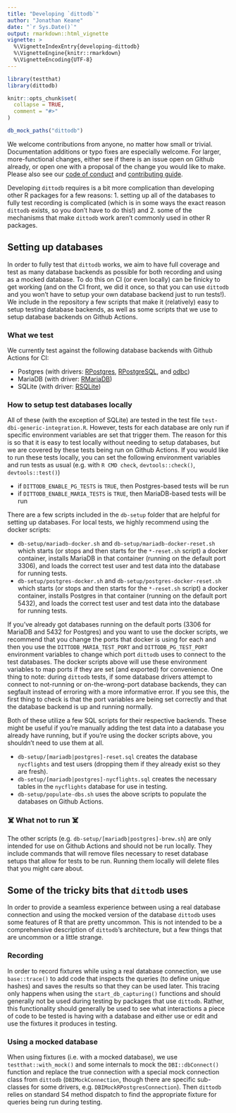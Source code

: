 ```yaml
---
title: "Developing `dittodb`"
author: "Jonathan Keane"
date: "`r Sys.Date()`"
output: rmarkdown::html_vignette
vignette: >
  %\VignetteIndexEntry{developing-dittodb}
  %\VignetteEngine{knitr::rmarkdown}
  %\VignetteEncoding{UTF-8}
---
```


```r
library(testthat)
library(dittodb)

knitr::opts_chunk$set(
  collapse = TRUE,
  comment = "#>"
)

db_mock_paths("dittodb")
```

We welcome contributions from anyone, no matter how small or trivial. Documentation additions or typo fixes are especially welcome. For larger, more-functional changes, either see if there is an issue open on Github already, or open one with a proposal of the change you would like to make. Please also see our [code of conduct](../docs/CODE_OF_CONDUCT.html) and [contributing guide](../docs/CONTRIBUTING.html).

Developing `dittodb` requires is a bit more complication than developing other R packages for a few reasons: 1. setting up all of the databases to fully test recording is complicated (which is in some ways the exact reason `dittodb` exists, so you don't have to do this!) and 2. some of the mechanisms that make `dittodb` work aren't commonly used in other R packages.

## Setting up databases
In order to fully test that `dittodb` works, we aim to have full coverage and test as many database backends as possible for both recording and using as a mocked database. To do this on CI (or even locally) can be finicky to get working (and on the CI front, we did it once, so that you can use `dittodb` and you won't have to setup your own database backend just to run tests!). We include in the repository a few scripts that make it (relatively) easy to setup testing database backends, as well as some scripts that we use to setup database backends on Github Actions.

### What we test
We currently test against the following database backends with Github Actions for CI: 

* Postgres (with drivers: [RPostgres](https://CRAN.R-project.org/package=RPostgres), [RPostgreSQL](https://CRAN.R-project.org/package=RPostgreSQL), and [odbc](https://CRAN.R-project.org/package=odbc))
* MariaDB (with driver: [RMariaDB](https://CRAN.R-project.org/package=RMariaDB))
* SQLite (with driver: [RSQLite](https://CRAN.R-project.org/package=RSQLite))

### How to setup test databases locally
All of these (with the exception of SQLite) are tested in the test file `test-dbi-generic-integration.R`. However, tests for each database are only run if specific environment variables are set that trigger them. The reason for this is so that it is easy to test locally without needing to setup databases, but we are covered by these tests being run on Github Actions. If you would like to run these tests locally, you can set the following environment variables and run tests as usual (e.g. with `R CMD check`, `devtools::check()`, `devtools::test()`)

* if `DITTODB_ENABLE_PG_TESTS` is `TRUE`, then Postgres-based tests will be run
* if `DITTODB_ENABLE_MARIA_TESTS` is `TRUE`, then MariaDB-based tests will be run

There are a few scripts included in the `db-setup` folder that are helpful for setting up databases. For local tests, we highly recommend using the docker scripts:

* `db-setup/mariadb-docker.sh` and `db-setup/mariadb-docker-reset.sh` which starts (or stops and then starts for the `*-reset.sh` script) a docker container, installs MariaDB in that container (running on the default port 3306), and loads the correct test user and test data into the database for running tests.
* `db-setup/postgres-docker.sh` and `db-setup/postgres-docker-reset.sh` which starts (or stops and then starts for the `*-reset.sh` script) a docker container, installs Postgres in that container (running on the default port 5432), and loads the correct test user and test data into the database for running tests.

If you've already got databases running on the default ports (3306 for MariaDB and 5432 for Postgres) and you want to use the docker scripts, we recommend that you change the ports that docker is using for each and then you use the `DITTODB_MARIA_TEST_PORT` and `DITTODB_PG_TEST_PORT` environment variables to change which port `dittodb` uses to connect to the test databases. The docker scripts above will use these environment variables to map ports if they are set (and exported) for convenience. One thing to note: during `dittodb` tests, if some database drivers attempt to connect to not-running or on-the-wrong-port database backends, they can segfault instead of erroring with a more informative error. If you see this, the first thing to check is that the port variables are being set correctly and that the database backend is up and running normally.

Both of these utilize a few SQL scripts for their respective backends. These might be useful if you're manually adding the test data into a database you already have running, but if you're using the docker scripts above, you shouldn't need to use them at all. 

* `db-setup/[mariadb|postgres]-reset.sql` creates the database `nycflights` and test users (dropping them if they already exist so they are fresh).
* `db-setup/[mariadb|postgres]-nycflights.sql` creates the necessary tables in the `nycflights` database for use in testing.
* `db-setup/populate-dbs.sh` uses the above scripts to populate the databases on Github Actions.

### ☠️ What not to run ☠️
The other scripts (e.g. `db-setup/[mariadb|postgres]-brew.sh`) are only intended for use on Github Actions and should not be run locally. They include commands that will remove files necessary to reset database setups that allow for tests to be run. Running them locally will delete files that you might care about.

## Some of the tricky bits that `dittodb` uses
In order to provide a seamless experience between using a real database connection and using the mocked version of the database `dittodb` uses some features of R that are pretty uncommon. This is not intended to be a comprehensive description of `dittodb`'s architecture, but a few things that are uncommon or a little strange.

### Recording
In order to record fixtures while using a real database connection, we use `base::trace()` to add code that inspects the queries (to define unique hashes) and saves the results so that they can be used later. This tracing only happens when using the `start_db_capturing()` functions and should generally not be used during testing by packages that use `dittodb`. Rather, this functionality should generally be used to see what interactions a piece of code to be tested is having with a database and either use or edit and use the fixtures it produces in testing.

### Using a mocked database
When using fixtures (i.e. with a mocked database), we use `testthat::with_mock()` and some internals to mock the `DBI::dbConnect()` function and replace the true connection with a special mock connection class from `dittodb` (`DBIMockConnection`, though there are specific sub-classes for some drivers, e.g. `DBIMockRPostgresConnection`). Then `dittodb` relies on standard S4 method dispatch to find the appropriate fixture for queries being run during testing. 
